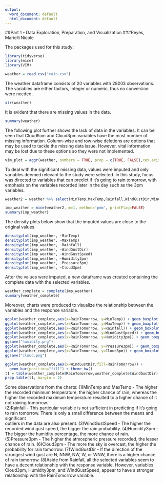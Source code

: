 ---
output:
  word_document: default
  html_document: default
---
##Part 1 - Data Exploration, Preparation, and Visualization
###Reyes, Marielli Nicole

The packages used for this study:
```{r}
library(tidyverse)
library(mice)
library(VIM)
```

```{r}
weather = read.csv("rain.csv")
```

The weather dataframe consists of 20 variables with 28003 observations. The variables are either factors, integer or numeric, thus no conversion were needed. 
```{r}
str(weather)
```


It is evident that there are missing values in the data. 
```{r}
summary(weather)
```

The following plot further shows the lack of data in the variables. It can be seen that Cloud9am and Cloud3pm variables have the most number of missing information. Column-wise and row-wise deletions are options that may be used to tackle the missing data issue. However, vital information may be lost due to these options so they were not implemented. 
```{r}
vim_plot = aggr(weather, numbers = TRUE, prop = c(TRUE, FALSE),cex.axis=.7)
```

To deal with the significant missing data, values were imputed and only variables deemed relevant to the study were selected. In this study, focus was directed to variables that can predict if it's going to rain tomorrow, with emphasis on the variables recorded later in the day such as the 3pm variables. 
```{r}
weather2 = weather %>% select(MinTemp,MaxTemp,Rainfall,WindGustDir,WindGustSpeed,Humidity3pm,Pressure3pm,Cloud3pm,RainTomorrow)
```


```{r}
imp_weather = mice(weather2, m=1, method='pmm', printFlag=FALSE)
summary(imp_weather)
```

The density plots below show that the imputed values are close to the original values.
```{r}
densityplot(imp_weather, ~MinTemp) 
densityplot(imp_weather, ~MaxTemp) 
densityplot(imp_weather, ~Rainfall) 
densityplot(imp_weather, ~WindGustDir)
densityplot(imp_weather, ~WindGustSpeed) 
densityplot(imp_weather, ~Humidity3pm)
densityplot(imp_weather, ~Pressure3pm)
densityplot(imp_weather, ~Cloud3pm) 
```


After the values were imputed, a new dataframe was created containing the complete data with the selected variables. 
```{r}
weather_complete = complete(imp_weather) 
summary(weather_complete)
```

Moreover, charts were produced to visualize the relationship between the variables and the response variable. 
```{r}
ggplot(weather_complete,aes(x=RainTomorrow, y=MinTemp)) + geom_boxplot()
ggplot(weather_complete,aes(x=RainTomorrow, y=MaxTemp)) + geom_boxplot()
ggplot(weather_complete,aes(x=RainTomorrow, y=Rainfall)) + geom_boxplot()
ggplot(weather_complete,aes(x=RainTomorrow, y=WindGustSpeed)) + geom_boxplot()
ggplot(weather_complete,aes(x=RainTomorrow, y=Humidity3pm)) + geom_boxplot() 
ggsave("humidity.png")
ggplot(weather_complete,aes(x=RainTomorrow, y=Pressure3pm)) + geom_boxplot()
ggplot(weather_complete,aes(x=RainTomorrow, y=Cloud3pm)) + geom_boxplot()
ggsave("cloud.png")

ggplot(weather_complete,aes(x=WindGustDir,fill=RainTomorrow)) + 
  geom_bar(position="fill") + theme_bw()
t1 = table(weather_complete$RainTomorrow,weather_complete$WindGustDir)
prop.table(t1, margin = 2)
```

Some observations from the charts:
(1)MinTemp and MaxTemp - The higher the recorded minimum temperature, the higher chance of         rain, whereas the higher the recorded maximum temperature resulted to a higher chance        of it not raining tomorrow.  
(2)Rainfall - This particular variable is not sufficient in predicting if it's going to            rain tomorrow. There is only a small difference between the means and significant     
      outliers in the data are also present. 
(3)WindGustSpeed - The higher the recorded wind gust speed, the bigger the rain probability.
(4)Humidity3pm - The bigger the humidity percentage, the more chance of rain. 
(5)Pressure3pm - The higher the atmospheric pressure recorded, the lesser chance of rain.
(6)Cloud3pm - The more the sky is overcast, the higher the probability for rain tomorrow.
(7)WindGustDir - If the direction of the strongest wind gust are N, NNW, NW, W, or WNW, there       is a higher chance of rain tomorrow. 
(8)Aside from Rainfall, all the selected variables seem to have a decent relationship with         the response variable. However, variables Cloud3pm, Humidity3pm, and WindGustSpeed,          appear to have a stronger relationship with the RainTomorrow variable.